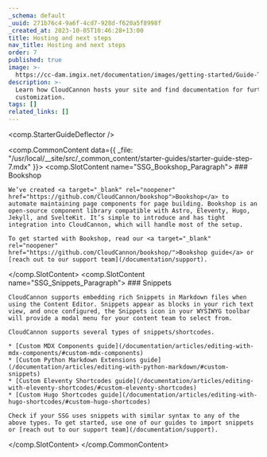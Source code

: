 ```yaml
---
_schema: default
_uuid: 271b76c4-9a6f-4cd7-928d-f620a5f8998f
_created_at: 2023-10-05T10:46:28+13:00
title: Hosting and next steps
nav_title: Hosting and next steps
order: 7
published: true
image: >-
  https://cc-dam.imgix.net/documentation/images/getting-started/Guide-Thumbnails/CloudCannon-Getting-Started-Thumbnail-Universal.png
description: >-
  Learn how CloudCannon hosts your site and find documentation for further site
  customization.
tags: []
related_links: []
---
```

<comp.StarterGuideDeflector />

<comp.CommonContent data={{ _file: "/usr/local/__site/src/_common_content/starter-guides/starter-guide-step-7.mdx" }}>
  <comp.SlotContent name="SSG_Bookshop_Paragraph">
    ### Bookshop

    We’ve created <a target="_blank" rel="noopener" href="https://github.com/CloudCannon/bookshop">Bookshop</a> to automate maintaining page components for page building. Bookshop is an open-source component library compatible with Astro, Eleventy, Hugo, Jekyll, and SvelteKit. It’s simple to introduce and has tight integration into CloudCannon, which will handle most of the setup.

    To get started with Bookshop, read our <a target="_blank" rel="noopener" href="https://github.com/CloudCannon/bookshop/">Bookshop guide</a> or [reach out to our support team](/documentation/support).
  </comp.SlotContent> <comp.SlotContent name="SSG_Snippets_Paragraph">
    ### Snippets

    CloudCannon supports embedding rich Snippets in Markdown files when using the Content Editor. Snippets appear as blocks in your rich text view, and once configured, the Snippets icon in your WYSIWYG toolbar will provide a modal menu for your content team to select from.

    CloudCannon supports several types of snippets/shortcodes.

    * [Custom MDX Components guide](/documentation/articles/editing-with-mdx-components/#custom-mdx-components)
    * [Custom Python Markdown Extensions guide](/documentation/articles/editing-with-python-markdown/#custom-snippets)
    * [Custom Eleventy Shortcodes guide](/documentation/articles/editing-with-eleventy-shortcodes/#custom-eleventy-shortcodes)
    * [Custom Hugo Shortcodes guide](/documentation/articles/editing-with-hugo-shortcodes/#custom-hugo-shortcodes)

    Check if your SSG uses snippets with similar syntax to any of the above types. To get started, use one of our guides to import snippets or [reach out to our support team](/documentation/support).
  </comp.SlotContent>
</comp.CommonContent>